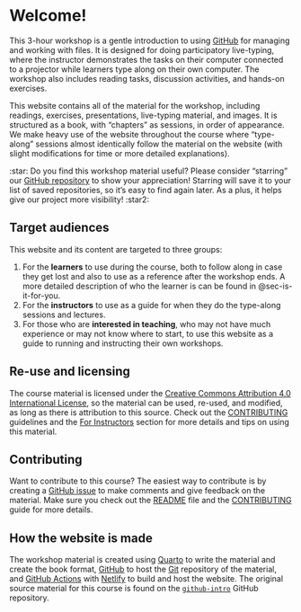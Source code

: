 # Welcome!

This 3-hour workshop is a gentle introduction to using [GitHub](https://github.com/) for
managing and working with files. It is designed for doing participatory
live-typing, where the instructor demonstrates the tasks on their
computer connected to a projector while learners type along on their own
computer. The workshop also includes reading tasks, discussion
activities, and hands-on exercises.

This website contains all of the material for the workshop, including
readings, exercises, presentations, live-typing material, and images. It
is structured as a book, with "chapters" as sessions, in order of
appearance. We make heavy use of the website throughout the course where
"type-along" sessions almost identically follow the material on the
website (with slight modifications for time or more detailed
explanations).

<!-- TODO: Convert this into an includes snippet? -->

::: {.callout-tip appearance="minimal"}
:star: Do you find this workshop material useful? Please consider
"starring" our [GitHub
repository](https://github.com/rostools/github-intro/) to show your
appreciation! Starring will save it to your list of saved repositories,
so it’s easy to find again later. As a plus, it helps give our project
more visibility! :star2:
:::

## Target audiences

This website and its content are targeted to three groups:

1.  For the **learners** to use during the course, both to follow along
    in case they get lost and also to use as a reference after the
    workshop ends. A more detailed description of who the learner is can
    be found in @sec-is-it-for-you.
2.  For the **instructors** to use as a guide for when they do the
    type-along sessions and lectures.
3.  For those who are **interested in teaching**, who may not have much
    experience or may not know where to start, to use this website as a
    guide to running and instructing their own workshops.

## Re-use and licensing

The course material is licensed under the [Creative Commons Attribution
4.0 International
License](https://creativecommons.org/licenses/by/4.0/), so the material
can be used, re-used, and modified, as long as there is attribution to
this source. Check out the
[CONTRIBUTING](https://github.com/rostools/github-intro/blob/main/CONTRIBUTING.md)
guidelines and the [For Instructors](/appendix/for-instructors.qmd)
section for more details and tips on using this material.

## Contributing

Want to contribute to this course? The easiest way to
contribute is by creating a [GitHub
issue](https://github.com/rostools/github-intro/issues/new) to make
comments and give feedback on the material. Make sure you check out the
[README](https://github.com/rostools/github-intro/blob/main/README.md)
file and the
[CONTRIBUTING](https://github.com/rostools/github-intro/blob/main/CONTRIBUTING.md)
guide for more details.

## How the website is made

The workshop material is created using [Quarto](https://quarto.org) to
write the material and create the book format,
[GitHub](https://github.com/) to host the [Git](https://git-scm.com/)
repository of the material, and [GitHub
Actions](https://github.com/features/actions) with
[Netlify](https://www.netlify.com/) to build and host the website. The
original source material for this course is found on the
[`github-intro`](https://github.com/rostools/github-intro) GitHub
repository.
